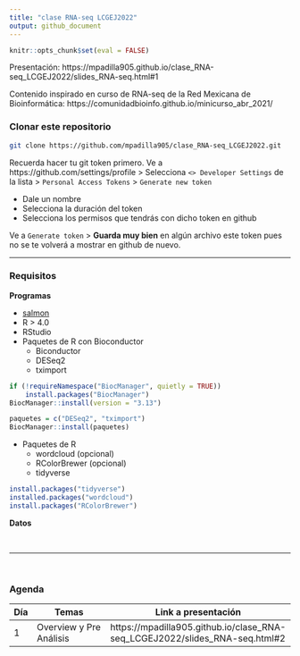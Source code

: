 ```yaml
---
title: "clase RNA-seq LCGEJ2022"
output: github_document
---
```


```r
knitr::opts_chunk$set(eval = FALSE)
```

Presentación: https://mpadilla905.github.io/clase_RNA-seq_LCGEJ2022/slides_RNA-seq.html#1

Contenido inspirado en curso de RNA-seq de la Red Mexicana de Bioinformática: https://comunidadbioinfo.github.io/minicurso_abr_2021/

### Clonar este repositorio

```bash
git clone https://github.com/mpadilla905/clase_RNA-seq_LCGEJ2022.git
```

Recuerda hacer tu git token primero. Ve a https://github.com/settings/profile > Selecciona ` <> Developer Settings` de la lista > `Personal Access Tokens` > `Generate new token` 

  - Dale un nombre
  - Selecciona la duración del token
  - Selecciona los permisos que tendrás con dicho token en github
  
Ve a `Generate token` > **Guarda muy bien** en algún archivo este token pues no se te volverá a mostrar en github de nuevo.

***

### Requisitos

**Programas**

- [salmon](https://combine-lab.github.io/salmon/getting_started/)
- R > 4.0
- RStudio
- Paquetes de R con Bioconductor
    - Biconductor 
    - DESeq2
    - tximport
    
```r
if (!requireNamespace("BiocManager", quietly = TRUE))
    install.packages("BiocManager")
BiocManager::install(version = "3.13")

paquetes = c("DESeq2", "tximport")
BiocManager::install(paquetes)
```
    

- Paquetes de R
    - wordcloud (opcional)
    - RColorBrewer (opcional)
    - tidyverse

```r
install.packages("tidyverse")
installed.packages("wordcloud")
install.packages("RColorBrewer")
```

**Datos**


\

***

\

### Agenda

Día |     Temas               | Link a presentación
----|-------------------------|--------------------
1   | Overview y Pre Análisis | https://mpadilla905.github.io/clase_RNA-seq_LCGEJ2022/slides_RNA-seq.html#2
